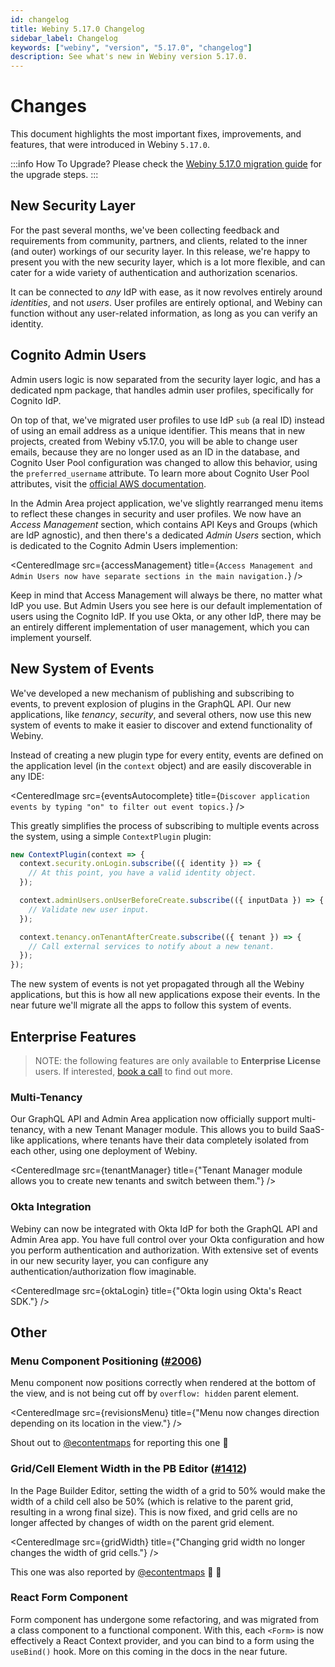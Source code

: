 ```yaml
---
id: changelog
title: Webiny 5.17.0 Changelog
sidebar_label: Changelog
keywords: ["webiny", "version", "5.17.0", "changelog"]
description: See what's new in Webiny version 5.17.0.
---
```



# Changes

This document highlights the most important fixes, improvements, and features, that were introduced in Webiny `5.17.0`.

:::info How To Upgrade?
Please check the [Webiny 5.17.0 migration guide](/docs/release-notes/5.17.0/upgrade-guide) for the upgrade steps.
:::

## New Security Layer

For the past several months, we've been collecting feedback and requirements from community, partners, and clients, related to the inner (and outer) workings of our security layer. In this release, we're happy to present you with the new security layer, which is a lot more flexible, and can cater for a wide variety of authentication and authorization scenarios.

It can be connected to _any_ IdP with ease, as it now revolves entirely around _identities_, and not _users_. User profiles are entirely optional, and Webiny can function without any user-related information, as long as you can verify an identity.

## Cognito Admin Users

Admin users logic is now separated from the security layer logic, and has a dedicated npm package, that handles admin user profiles, specifically for Cognito IdP.

On top of that, we've migrated user profiles to use IdP `sub` (a real ID) instead of using an email address as a unique identifier. This means that in new projects, created from Webiny v5.17.0, you will be able to change user emails, because they are no longer used as an ID in the database, and Cognito User Pool configuration was changed to allow this behavior, using the `preferred_username` attribute. To learn more about Cognito User Pool attributes, visit the [official AWS documentation](https://docs.aws.amazon.com/cognito/latest/developerguide/user-pool-settings-attributes.html).

In the Admin Area project application, we've slightly rearranged menu items to reflect these changes in security and user profiles. We now have an _Access Management_ section, which contains API Keys and Groups (which are IdP agnostic), and then there's a dedicated _Admin Users_ section, which is dedicated to the Cognito Admin Users implemention:

<CenteredImage
    src={accessManagement}
    title={`Access Management and Admin Users now have separate sections in the main navigation.`}
/>

Keep in mind that Access Management will always be there, no matter what IdP you use. But Admin Users you see here is our default implementation of users using the Cognito IdP. If you use Okta, or any other IdP, there may be an entirely different implementation of user management, which you can implement yourself.

## New System of Events

We've developed a new mechanism of publishing and subscribing to events, to prevent explosion of plugins in the GraphQL API. Our new applications, like _tenancy_, _security_, and several others, now use this new system of events to make it easier to discover and extend functionality of Webiny.

Instead of creating a new plugin type for every entity, events are defined on the application level (in the `context` object) and are easily discoverable in any IDE:

<CenteredImage
  src={eventsAutocomplete}
  title={`Discover application events by typing "on" to filter out event topics.`}
/>

This greatly simplifies the process of subscribing to multiple events across the system, using a simple `ContextPlugin` plugin:

```ts title="Add functionality across the board with a single plugin."
new ContextPlugin(context => {
  context.security.onLogin.subscribe(({ identity }) => {
    // At this point, you have a valid identity object.
  });

  context.adminUsers.onUserBeforeCreate.subscribe(({ inputData }) => {
    // Validate new user input.
  });

  context.tenancy.onTenantAfterCreate.subscribe(({ tenant }) => {
    // Call external services to notify about a new tenant.
  });
});
```

The new system of events is not yet propagated through all the Webiny applications, but this is how all new applications expose their events. In the near future we'll migrate all the apps to follow this system of events.

## Enterprise Features

> NOTE: the following features are only available to **Enterprise License** users. If interested, [book a call](https://www.webiny.com/call/demo) to find out more.

### Multi-Tenancy

Our GraphQL API and Admin Area application now officially support multi-tenancy, with a new Tenant Manager module. This allows you to build SaaS-like applications, where tenants have their data completely isolated from each other, using one deployment of Webiny.

<CenteredImage
  src={tenantManager}
  title={"Tenant Manager module allows you to create new tenants and switch between them."}
/>

### Okta Integration

Webiny can now be integrated with Okta IdP for both the GraphQL API and Admin Area app. You have full control over your Okta configuration and how you perform authentication and authorization. With extensive set of events in our new security layer, you can configure any authentication/authorization flow imaginable.

<CenteredImage src={oktaLogin} title={"Okta login using Okta's React SDK."} />

## Other

### Menu Component Positioning ([#2006](https://github.com/webiny/webiny-js/pull/2006))

Menu component now positions correctly when rendered at the bottom of the view, and is not being cut off by `overflow: hidden` parent element.

<CenteredImage
  src={revisionsMenu}
  title={"Menu now changes direction depending on its location in the view."}
/>

Shout out to [@econtentmaps](https://github.com/econtentmaps) for reporting this one :beers:

### Grid/Cell Element Width in the PB Editor ([#1412](https://github.com/webiny/webiny-js/issues/1412))

In the Page Builder Editor, setting the width of a grid to 50% would make the width of a child cell also be 50% (which is relative to the parent grid, resulting in a wrong final size). This is now fixed, and grid cells are no longer affected by changes of width on the parent grid element.

<CenteredImage
  src={gridWidth}
  title={"Changing grid width no longer changes the width of grid cells."}
/>

This one was also reported by [@econtentmaps](https://github.com/econtentmaps) :raised_hands: :rocket:

### React Form Component

Form component has undergone some refactoring, and was migrated from a class component to a functional component. With this, each `<Form>` is now effectively a React Context provider, and you can bind to a form using the `useBind()` hook. More on this coming in the docs in the near future.  
